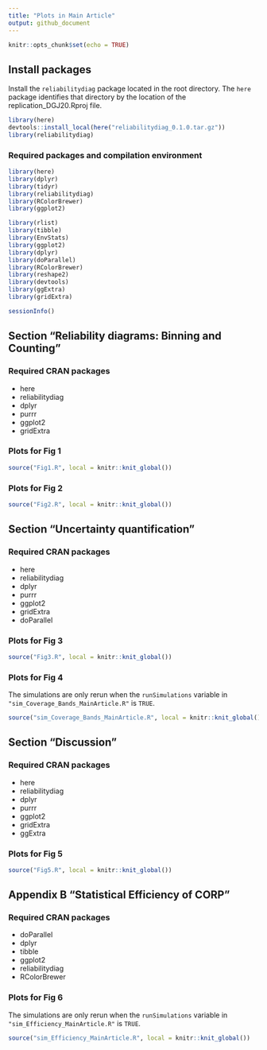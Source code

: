 ```yaml
---
title: "Plots in Main Article"
output: github_document
---
```


```r
knitr::opts_chunk$set(echo = TRUE)
```

## Install packages

Install the `reliabilitydiag` package located in the root directory.
The `here` package identifies that directory by the location of the replication_DGJ20.Rproj file.

```r
library(here)
devtools::install_local(here("reliabilitydiag_0.1.0.tar.gz"))
library(reliabilitydiag)
```

### Required packages and compilation environment

```r
library(here)
library(dplyr)
library(tidyr)
library(reliabilitydiag)
library(RColorBrewer)
library(ggplot2)

library(rlist)
library(tibble)
library(EnvStats)
library(ggplot2)
library(dplyr)
library(doParallel)
library(RColorBrewer)
library(reshape2)
library(devtools)
library(ggExtra)
library(gridExtra)

sessionInfo()

```


## Section "Reliability diagrams: Binning and Counting"

### Required CRAN packages

- here
- reliabilitydiag
- dplyr
- purrr
- ggplot2
- gridExtra

### Plots for Fig 1

```r
source("Fig1.R", local = knitr::knit_global())
```

### Plots for Fig 2

```r
source("Fig2.R", local = knitr::knit_global())
```


## Section "Uncertainty quantification"

### Required CRAN packages

- here
- reliabilitydiag
- dplyr
- purrr
- ggplot2
- gridExtra
- doParallel

### Plots for Fig 3

```r
source("Fig3.R", local = knitr::knit_global())
```

### Plots for Fig 4

The simulations are only rerun when the `runSimulations` variable in
`"sim_Coverage_Bands_MainArticle.R"` is `TRUE`.

```r
source("sim_Coverage_Bands_MainArticle.R", local = knitr::knit_global())
```

## Section "Discussion"

### Required CRAN packages

- here
- reliabilitydiag
- dplyr
- purrr
- ggplot2
- gridExtra
- ggExtra

### Plots for Fig 5

```r
source("Fig5.R", local = knitr::knit_global())
```

## Appendix B "Statistical Efficiency of CORP"

### Required CRAN packages

- doParallel
- dplyr
- tibble
- ggplot2
- reliabilitydiag
- RColorBrewer


### Plots for Fig 6

The simulations are only rerun when the `runSimulations` variable in
`"sim_Efficiency_MainArticle.R"` is `TRUE`.

```r
source("sim_Efficiency_MainArticle.R", local = knitr::knit_global())
```


